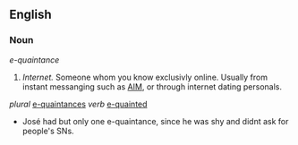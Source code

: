 ==English==
===Noun===
''e-quaintance''
#''Internet.'' Someone whom you know exclusivly online. Usually from instant messanging such as [[AIM]], or through internet dating personals.
''plural'' [[e-quaintances]] ''verb'' [[e-quainted]]

*José had but only one e-quaintance, since he was shy and didnt ask for people's SNs.